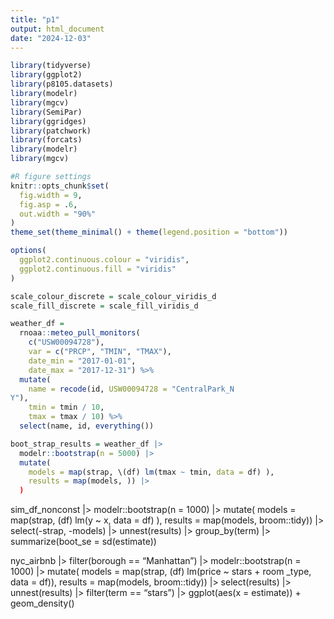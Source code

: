 ```yaml
---
title: "p1"
output: html_document
date: "2024-12-03"
---
```


```r
library(tidyverse)
library(ggplot2)
library(p8105.datasets)
library(modelr)
library(mgcv)
library(SemiPar)
library(ggridges)
library(patchwork)
library(forcats)
library(modelr) 
library(mgcv)

#R figure settings
knitr::opts_chunk$set(
  fig.width = 9,
  fig.asp = .6,
  out.width = "90%"
)
theme_set(theme_minimal() + theme(legend.position = "bottom"))

options(
  ggplot2.continuous.colour = "viridis",
  ggplot2.continuous.fill = "viridis"
)

scale_colour_discrete = scale_colour_viridis_d
scale_fill_discrete = scale_fill_viridis_d
```


```r
weather_df =
  rnoaa::meteo_pull_monitors(
    c("USW00094728"),
    var = c("PRCP", "TMIN", "TMAX"),
    date_min = "2017-01-01",
    date_max = "2017-12-31") %>%
  mutate(
    name = recode(id, USW00094728 = "CentralPark_N
Y"),
    tmin = tmin / 10,
    tmax = tmax / 10) %>%
  select(name, id, everything())
```


```r
boot_strap_results = weather_df |> 
  modelr::bootstrap(n = 5000) |>
  mutate(
    models = map(strap, \(df) lm(tmax ~ tmin, data = df) ),
    results = map(models, )) |>
  )
```

sim_df_nonconst |>
  modelr::bootstrap(n = 1000) |>
  mutate(
    models = map(strap, \(df) lm(y ~ x, data = df) ),
    results = map(models, broom::tidy)) |>
  select(-strap, -models) |>
  unnest(results) |>
  group_by(term) |>
  summarize(boot_se = sd(estimate))
  
  


nyc_airbnb |>
  filter(borough == "Manhattan") |>
  modelr::bootstrap(n = 1000) |>
  mutate(
    models = map(strap, \(df) lm(price ~ stars + room
_type, data = df)),
    results = map(models, broom::tidy)) |>
  select(results) |>
  unnest(results) |>
  filter(term == "stars") |>
  ggplot(aes(x = estimate)) + geom_density()